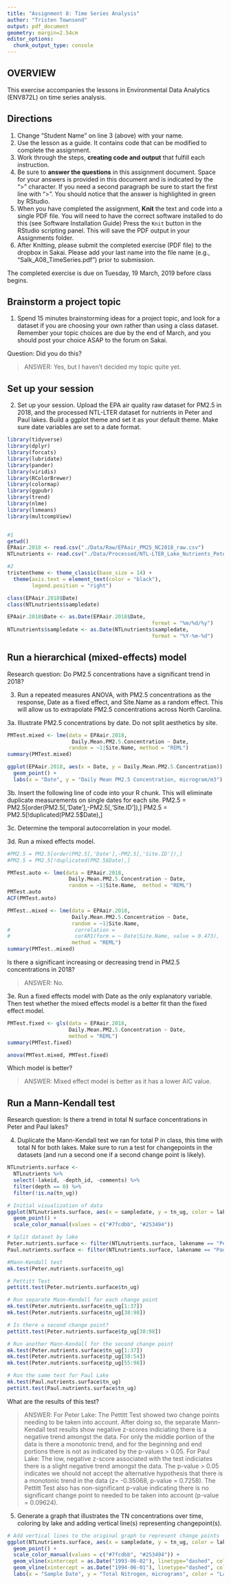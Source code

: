 ```yaml
---
title: "Assignment 8: Time Series Analysis"
author: "Tristen Townsend"
output: pdf_document
geometry: margin=2.54cm
editor_options: 
  chunk_output_type: console
---
```


## OVERVIEW

This exercise accompanies the lessons in Environmental Data Analytics (ENV872L) on time series analysis.

## Directions
1. Change "Student Name" on line 3 (above) with your name.
2. Use the lesson as a guide. It contains code that can be modified to complete the assignment.
3. Work through the steps, **creating code and output** that fulfill each instruction.
4. Be sure to **answer the questions** in this assignment document.
Space for your answers is provided in this document and is indicated by the ">" character.
If you need a second paragraph be sure to start the first line with ">".
You should notice that the answer is highlighted in green by RStudio. 
6. When you have completed the assignment, **Knit** the text and code into a single PDF file.
You will need to have the correct software installed to do this (see Software Installation Guide)
Press the `Knit` button in the RStudio scripting panel.
This will save the PDF output in your Assignments folder.
8. After Knitting, please submit the completed exercise (PDF file) to the dropbox in Sakai. Please add your last name into the file name (e.g., "Salk_A08_TimeSeries.pdf") prior to submission.

The completed exercise is due on Tuesday, 19 March, 2019 before class begins.

## Brainstorm a project topic
1. Spend 15 minutes brainstorming ideas for a project topic, and look for a dataset if you are choosing your own rather than using a class dataset. Remember your topic choices are due by the end of March, and you should post your choice ASAP to the forum on Sakai.

Question: Did you do this?

> ANSWER: Yes, but I haven't decided my topic quite yet.

## Set up your session 
2. Set up your session. Upload the EPA air quality raw dataset for PM2.5 in 2018, and the processed NTL-LTER dataset for nutrients in Peter and Paul lakes. Build a ggplot theme and set it as your default theme. Make sure date variables are set to a date format.

```r
library(tidyverse)
library(dplyr)
library(forcats)
library(lubridate)
library(pander)
library(viridis)
library(RColorBrewer)
library(colormap)
library(ggpubr)
library(trend)
library(nlme)
library(lsmeans)
library(multcompView)


#1
getwd()
EPAair.2018 <- read.csv("./Data/Raw/EPAair_PM25_NC2018_raw.csv")
NTLnutrients <- read.csv("./Data/Processed/NTL-LTER_Lake_Nutrients_PeterPaul_Processed.csv")

#2
tristentheme <- theme_classic(base_size = 14) +
  theme(axis.text = element_text(color = "black"), 
        legend.position = "right")

class(EPAair.2018$Date)
class(NTLnutrients$sampledate)

EPAair.2018$Date <- as.Date(EPAair.2018$Date, 
                                               format = "%m/%d/%y")
NTLnutrients$sampledate <- as.Date(NTLnutrients$sampledate, 
                                               format = "%Y-%m-%d")

```


## Run a hierarchical (mixed-effects) model

Research question: Do PM2.5 concentrations have a significant trend in 2018?

3. Run a repeated measures ANOVA, with PM2.5 concentrations as the response, Date as a fixed effect, and Site.Name as a random effect. This will allow us to extrapolate PM2.5 concentrations across North Carolina.

3a. Illustrate PM2.5 concentrations by date. Do not split aesthetics by site.

```r

PMTest.mixed <- lme(data = EPAair.2018,
                     Daily.Mean.PM2.5.Concentration ~ Date,
                    random = ~1|Site.Name, method = "REML")
summary(PMTest.mixed)

ggplot(EPAair.2018, aes(x = Date, y = Daily.Mean.PM2.5.Concentration)) +
  geom_point() +
  labs(x = "Date", y = "Daily Mean PM2.5 Concentration, microgram/m3") 

```

3b. Insert the following line of code into your R chunk. This will eliminate duplicate measurements on single dates for each site.
PM2.5 = PM2.5[order(PM2.5[,'Date'],-PM2.5[,'Site.ID']),]
PM2.5 = PM2.5[!duplicated(PM2.5$Date),]

3c. Determine the temporal autocorrelation in your model. 

3d. Run a mixed effects model. 

```r

#PM2.5 = PM2.5[order(PM2.5[,'Date'],-PM2.5[,'Site.ID']),]
#PM2.5 = PM2.5[!duplicated(PM2.5$Date),]

PMTest.auto <- lme(data = EPAair.2018,
                    Daily.Mean.PM2.5.Concentration ~ Date, 
                    random = ~1|Site.Name,  method = "REML")
PMTest.auto
ACF(PMTest.auto)

PMTest..mixed <- lme(data = EPAair.2018,
                     Daily.Mean.PM2.5.Concentration ~ Date, 
                     random = ~1|Site.Name, 
#                     correlation = 
#                     corAR1(form = ~ Date|Site.Name, value = 0.473),  
                     method = "REML")
summary(PMTest..mixed)


```

Is there a significant increasing or decreasing trend in PM2.5 concentrations in 2018? 

> ANSWER: No.

3e. Run a fixed effects model with Date as the only explanatory variable. Then test whether the mixed effects model is a better fit than the fixed effect model. 

```r

PMTest.fixed <- gls(data = EPAair.2018,
                    Daily.Mean.PM2.5.Concentration ~ Date, 
                    method = "REML")
summary(PMTest.fixed)

anova(PMTest.mixed, PMTest.fixed)

```


Which model is better?

> ANSWER: Mixed effect model is better as it has a lower AIC value.


## Run a Mann-Kendall test

Research question: Is there a trend in total N surface concentrations in Peter and Paul lakes? 

4. Duplicate the Mann-Kendall test we ran for total P in class, this time with total N for both lakes. Make sure to run a test for changepoints in the datasets (and run a second one if a second change point is likely). 

```r

NTLnutrients.surface <- 
  NTLnutrients %>%
  select(-lakeid, -depth_id, -comments) %>%
  filter(depth == 0) %>%
  filter(!is.na(tn_ug))

# Initial visualization of data
ggplot(NTLnutrients.surface, aes(x = sampledate, y = tn_ug, color = lakename)) + 
  geom_point() +
  scale_color_manual(values = c("#7fcdbb", "#253494"))

# Split dataset by lake
Peter.nutrients.surface <- filter(NTLnutrients.surface, lakename == "Peter Lake")
Paul.nutrients.surface <- filter(NTLnutrients.surface, lakename == "Paul Lake")

#Mann-Kendall test
mk.test(Peter.nutrients.surface$tn_ug)

# Pettitt Test
pettitt.test(Peter.nutrients.surface$tn_ug)

# Run separate Mann-Kendall for each change point
mk.test(Peter.nutrients.surface$tn_ug[1:37])
mk.test(Peter.nutrients.surface$tn_ug[38:98])

# Is there a second change point?
pettitt.test(Peter.nutrients.surface$tp_ug[38:98])

# Run another Mann-Kendall for the second change point
mk.test(Peter.nutrients.surface$tn_ug[1:37])
mk.test(Peter.nutrients.surface$tp_ug[38:54])
mk.test(Peter.nutrients.surface$tp_ug[55:98])

# Run the same test for Paul Lake
mk.test(Paul.nutrients.surface$tn_ug)
pettitt.test(Paul.nutrients.surface$tn_ug) 
```


What are the results of this test?

> ANSWER: For Peter Lake: The Pettitt Test showed two change points needing to be taken into account. After doing so, the separate Mann-Kendall test results show negative z-scores indiciating there is a negative trend amongst the data. For only the middle portion of the data is there a monotonic trend, and for the beginning and end portions there is not as indicated by the p-values > 0.05.
For Paul Lake: The low, negative z-score associated with the test indiciates there is a slight negative trend amongst the data. The p-value > 0.05 indicates we should not accept the alternative hypothesis that there is a monotonic trend in the data (z= -0.35068, p-value = 0.7258). The Pettitt Test also has non-significant p-value indicating there is no significant change point to needed to be taken into account (p-value = 0.09624).

5. Generate a graph that illustrates the TN concentrations over time, coloring by lake and adding vertical line(s) representing changepoint(s).

```r

# Add vertical lines to the original graph to represent change points
ggplot(NTLnutrients.surface, aes(x = sampledate, y = tn_ug, color = lakename)) + 
  geom_point() +
  scale_color_manual(values = c("#7fcdbb", "#253494")) +
  geom_vline(xintercept = as.Date("1993-06-02"), linetype="dashed", color="#253494", size=1) +
  geom_vline(xintercept = as.Date("1994-06-01"), linetype="dashed", color="#253494", size=1) +
  labs(x = "Sample Date", y = "Total Nitrogen, micrograms", color = "Lake Name")

```

